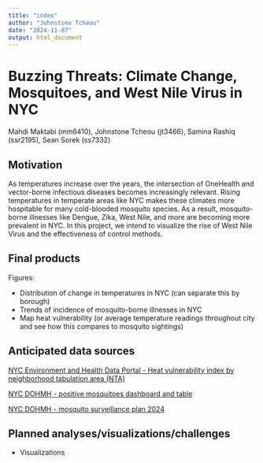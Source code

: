 ```yaml
---
title: "index"
author: "Johnstone Tcheou"
date: "2024-11-07"
output: html_document
---
```


# Buzzing Threats: Climate Change, Mosquitoes, and West Nile Virus in NYC
Mahdi Maktabi (mm6410), Johnstone Tcheou (jt3466), Samina Rashiq (ssr2195), Sean Sorek (ss7332)

## Motivation 

As temperatures increase over the years, the intersection of OneHealth and vector-borne infectious diseases becomes increasingly relevant. Rising temperatures in temperate areas like NYC makes these climates more hospitable for many cold-blooded mosquito species. As a result, mosquito-borne illnesses like Dengue, Zika, West Nile, and more are becoming more prevalent in NYC. In this project, we intend to visualize the rise of West Nile Virus and the effectiveness of control methods.

## Final products

Figures:

* Distribution of change in temperatures in NYC (can separate this by borough)
* Trends of incidence of mosquito-borne illnesses in NYC
* Map heat vulnerability (or average temperature readings throughout city and see how this compares to mosquito sightings)

## Anticipated data sources

[NYC Environment and Health Data Portal - Heat vulnerability index by neighborhood tabulation area (NTA)](https://a816-dohbesp.nyc.gov/IndicatorPublic/data-explorer/climate/?id=2411#display=summary)

[NYC DOHMH - positive mosquitoes dashboard and table](https://www.nyc.gov/site/doh/health/health-topics/west-nile-virus-activity.page)

[NYC DOHMH - mosquito surveillance plan 2024](https://www.nyc.gov/assets/doh/downloads/pdf/wnv/2024/wnvplan2024.pdf)

## Planned analyses/visualizations/challenges

* Visualizations 